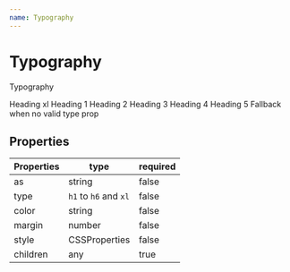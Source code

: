 ```yaml
---
name: Typography
---
```



# Typography

Typography

<Playground>
  <Typography type="xl">Heading xl</Typography>
  <Typography type="h1">Heading 1</Typography>
  <Typography type="h2">Heading 2</Typography>
  <Typography type="h3">Heading 3</Typography>
  <Typography type="h4">Heading 4</Typography>
  <Typography type="h5">Heading 5</Typography>
  <Typography>
      Fallback when no valid type prop
  </Typography>
</Playground>

## Properties

| Properties | type                  | required |
| ---------- | --------------------- | -------- |
| as         | string                | false    |
| type       | `h1` to `h6` and `xl` | false    |
| color      | string                | false    |
| margin     | number                | false    |
| style      | CSSProperties         | false    |
| children   | any                   | true     |
